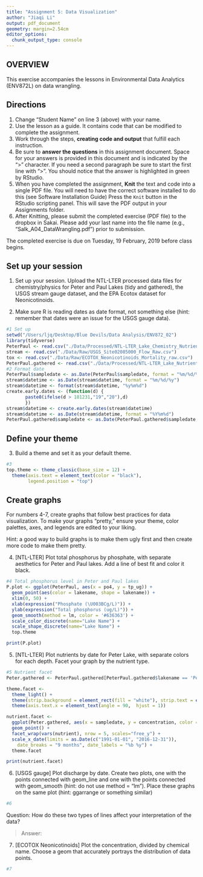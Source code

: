 ```yaml
---
title: "Assignment 5: Data Visualization"
author: "Jiaqi Li"
output: pdf_document
geometry: margin=2.54cm
editor_options: 
  chunk_output_type: console
---
```


## OVERVIEW

This exercise accompanies the lessons in Environmental Data Analytics (ENV872L) on data wrangling. 

## Directions
1. Change "Student Name" on line 3 (above) with your name.
2. Use the lesson as a guide. It contains code that can be modified to complete the assignment.
3. Work through the steps, **creating code and output** that fulfill each instruction.
4. Be sure to **answer the questions** in this assignment document.
Space for your answers is provided in this document and is indicated by the ">" character.
If you need a second paragraph be sure to start the first line with ">".
You should notice that the answer is highlighted in green by RStudio. 
6. When you have completed the assignment, **Knit** the text and code into a single PDF file.
You will need to have the correct software installed to do this (see Software Installation Guide)
Press the `Knit` button in the RStudio scripting panel.
This will save the PDF output in your Assignments folder.
8. After Knitting, please submit the completed exercise (PDF file) to the dropbox in Sakai. Please add your last name into the file name (e.g., "Salk_A04_DataWrangling.pdf") prior to submission.

The completed exercise is due on Tuesday, 19 February, 2019 before class begins.

## Set up your session 
1. Set up your session. Upload the NTL-LTER processed data files for chemistry/physics for Peter and Paul Lakes (tidy and gathered), the USGS stream gauge dataset, and the EPA Ecotox dataset for Neonicotinoids. 

2. Make sure R is reading dates as date format, not something else (hint: remember that dates were an issue for the USGS gauge data).

```r
#1 Set up
setwd("/Users/ljq/Desktop/Blue Devils/Data Analysis/ENV872_02")
library(tidyverse)
PeterPaul <- read.csv("./Data/Processed/NTL-LTER_Lake_Chemistry_Nutrients_PeterPaul_Processed.csv")
stream <- read.csv("./Data/Raw/USGS_Site02085000_Flow_Raw.csv")
tox <- read.csv("./Data/Raw/ECOTOX_Neonicotinoids_Mortality_raw.csv")
PeterPaul.gathered <- read.csv("./Data/Processed/NTL-LTER_Lake_Nutrients_PeterPaulGathered_Processed.csv")
#2 Format date
PeterPaul$sampledate <- as.Date(PeterPaul$sampledate, format = "%m/%d/%y")
stream$datetime <- as.Date(stream$datetime, format = "%m/%d/%y")
stream$datetime <- format(stream$datetime, "%y%m%d")
create.early.dates <- (function(d) {
       paste0(ifelse(d > 181231,"19","20"),d)
       })
stream$datetime <- create.early.dates(stream$datetime)
stream$datetime <- as.Date(stream$datetime, format = "%Y%m%d")
PeterPaul.gathered$sampledate <- as.Date(PeterPaul.gathered$sampledate, format = '%Y-%m-%d')
```
## Define your theme
3. Build a theme and set it as your default theme.

```r
#3
top.theme <- theme_classic(base_size = 12) +
  theme(axis.text = element_text(color = "black"), 
        legend.position = "top")
```

## Create graphs
For numbers 4-7, create graphs that follow best practices for data visualization. To make your graphs "pretty," ensure your theme, color palettes, axes, and legends are edited to your liking.

Hint: a good way to build graphs is to make them ugly first and then create more code to make them pretty.

4. [NTL-LTER] Plot total phosphorus by phosphate, with separate aesthetics for Peter and Paul lakes. Add a line of best fit and color it black.

```r
#4 Total phosphorus level in Peter and Paul lakes
P.plot <- ggplot(PeterPaul, aes(x = po4, y = tp_ug)) +
  geom_point(aes(color = lakename, shape = lakename)) +
  xlim(0, 50) +
  xlab(expression("Phosphate (\U003BCg/L)")) + 
  ylab(expression("Total phosphorus (ug/L)")) +
  geom_smooth(method = lm, color = '#636363') +
  scale_color_discrete(name="Lake Name") +
  scale_shape_discrete(name="Lake Name") +
  top.theme

print(P.plot)
```


5. [NTL-LTER] Plot nutrients by date for Peter Lake, with separate colors for each depth. Facet your graph by the nutrient type.

```r
#5 Nutrient facet
Peter.gathered <- PeterPaul.gathered[PeterPaul.gathered$lakename == 'Peter Lake',]

theme.facet <- 
  theme_light() + 
  theme(strip.background = element_rect(fill = "white"), strip.text = element_text(color = "black")) +
  theme(axis.text.x = element_text(angle = 90,  hjust = 1))

nutrient.facet <- 
  ggplot(Peter.gathered, aes(x = sampledate, y = concentration, color = depth)) +
  geom_point() +
  facet_wrap(vars(nutrient), nrow = 5, scales="free_y") +
  scale_x_date(limits = as.Date(c("1991-01-01", "2016-12-31")), 
    date_breaks = "9 months", date_labels = "%b %y") +
  theme.facet

print(nutrient.facet)

```


6. [USGS gauge] Plot discharge by date. Create two plots, one with the points connected with geom_line and one with the points connected with geom_smooth (hint: do not use method = "lm"). Place these graphs on the same plot (hint: ggarrange or something similar)

```r
#6

```
Question: How do these two types of lines affect your interpretation of the data?

> Answer:

7. [ECOTOX Neonicotinoids] Plot the concentration, divided by chemical name. Choose a geom that accurately portrays the distribution of data points.

```r
#7 

```


